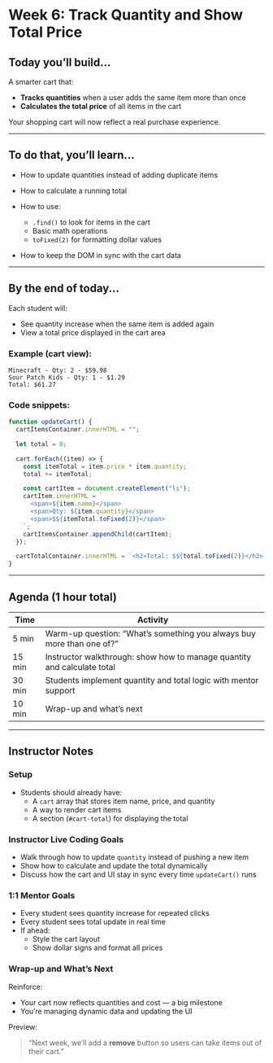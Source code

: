 # Week 6: Track Quantity and Show Total Price

## Today you’ll build...

A smarter cart that:

- **Tracks quantities** when a user adds the same item more than once
- **Calculates the total price** of all items in the cart

Your shopping cart will now reflect a real purchase experience.

---

## To do that, you’ll learn...

- How to update quantities instead of adding duplicate items
- How to calculate a running total
- How to use:
  - `.find()` to look for items in the cart
  - Basic math operations
  - `toFixed(2)` for formatting dollar values

- How to keep the DOM in sync with the cart data

---

## By the end of today...

Each student will:

- See quantity increase when the same item is added again
- View a total price displayed in the cart area

### Example (cart view):

```
Minecraft - Qty: 2 - $59.98
Sour Patch Kids - Qty: 1 - $1.29
Total: $61.27
```

### Code snippets:

```js
function updateCart() {
  cartItemsContainer.innerHTML = "";

  let total = 0;

  cart.forEach((item) => {
    const itemTotal = item.price * item.quantity;
    total += itemTotal;

    const cartItem = document.createElement("li");
    cartItem.innerHTML = `
      <span>${item.name}</span>
      <span>Qty: ${item.quantity}</span>
      <span>$${itemTotal.toFixed(2)}</span>
    `;
    cartItemsContainer.appendChild(cartItem);
  });

  cartTotalContainer.innerHTML = `<h2>Total: $${total.toFixed(2)}</h2>`;
}
```

---

## Agenda (1 hour total)

| Time   | Activity                                                                |
| ------ | ----------------------------------------------------------------------- |
| 5 min  | Warm-up question: “What’s something you always buy more than one of?”   |
| 15 min | Instructor walkthrough: show how to manage quantity and calculate total |
| 30 min | Students implement quantity and total logic with mentor support         |
| 10 min | Wrap-up and what’s next                                                 |

---

## Instructor Notes

### Setup

- Students should already have:
  - A `cart` array that stores item name, price, and quantity
  - A way to render cart items
  - A section (`#cart-total`) for displaying the total

### Instructor Live Coding Goals

- Walk through how to update `quantity` instead of pushing a new item
- Show how to calculate and update the total dynamically
- Discuss how the cart and UI stay in sync every time `updateCart()` runs

### 1:1 Mentor Goals

- Every student sees quantity increase for repeated clicks
- Every student sees total update in real time
- If ahead:
  - Style the cart layout
  - Show dollar signs and format all prices

### Wrap-up and What’s Next

Reinforce:

- Your cart now reflects quantities and cost — a big milestone
- You’re managing dynamic data and updating the UI

Preview:

> “Next week, we’ll add a **remove** button so users can take items out of their cart.”
